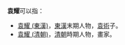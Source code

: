 '''袁耀'''可以指：
* [[袁耀_(東漢)|袁耀 (東漢)]]，[[東漢|東漢]]末期人物，[[袁術|袁術]]子。
* [[袁耀_(清朝)|袁耀 (清朝)]]，[[清朝|清朝]]時期人物，畫家。
{{消歧义|Cat=二字袁姓人名消歧義}}